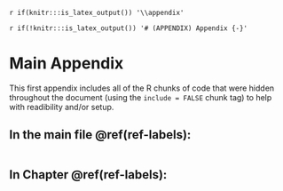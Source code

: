 `r if(knitr:::is_latex_output()) '\\appendix'`

`r if(!knitr:::is_latex_output()) '# (APPENDIX) Appendix {-}'` 
<!--
The first appendix must start with the above text. Do not remove!
-->

# Main Appendix

This first appendix includes all of the R chunks of code that were hidden throughout the document (using the `include = FALSE` chunk tag) to help with readibility and/or setup.

## In the main file \@ref(ref-labels):

```r
```



## In Chapter \@ref(ref-labels):

